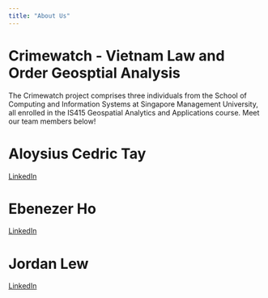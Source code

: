 ```yaml
---
title: "About Us"
---
```


# **Crimewatch -** Vietnam Law and Order Geosptial Analysis

The Crimewatch project comprises three individuals from the School of Computing and Information Systems at Singapore Management University, all enrolled in the IS415 Geospatial Analytics and Applications course. Meet our team members below!

# Aloysius Cedric Tay

[LinkedIn](https://www.linkedin.com/in/aloysiuscedrictay/)

# Ebenezer Ho

[LinkedIn](https://www.linkedin.com/in/ebenezer-ho-820928272/)

# Jordan Lew

[LinkedIn](www.linkedin.com/in/lewyuanzhenjordan)

# 
